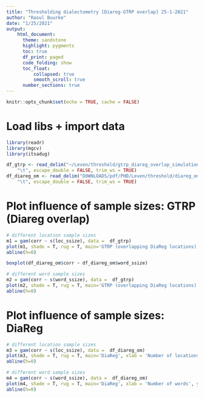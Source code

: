 ```yaml
---
title: "Thresholding dialectometry [Diareg-GTRP overlap] 25-1-2021"
author: "Raoul Buurke"
date: "1/25/2021"
output: 
    html_document:
      theme: sandstone
      highlight: pygments
      toc: true
      df_print: paged
      code_folding: show
      toc_float: 
          collapsed: true
          smooth_scroll: true
      number_sections: true
---
```


```r
knitr::opts_chunk$set(echo = TRUE, cache = FALSE)
```

# Load libs + import data
```r
library(readr)
library(mgcv)
library(itsadug)

df_gtrp <- read_delim("~/Leven/threshold/gtrp_diareg_overlap_simulation_norm_mat_diff.txt", 
    "\t", escape_double = FALSE, trim_ws = TRUE)
df_diareg_om <- read_delim("DOWNLOADS/pdf/PHD/Leven/threshold/diareg_om_gtrp_overlap_simulation_norm_mat_diff.txt", 
    "\t", escape_double = FALSE, trim_ws = TRUE)
```


# Plot influence of sample sizes: GTRP (Diareg overlap)
```r
# different location sample sizes
m1 = gam(corr ~ s(loc_ssize), data =  df_gtrp)
plot(m1, shade = T, rug = T, main='GTRP (overlapping DiaReg locations)', xlab = 'Number of locations', ylab = 'Normalized matrix difference')
abline(h=0)

boxplot(df_diareg_om$corr ~ df_diareg_om$word_ssize)

# different word sample sizes
m2 = gam(corr ~ s(word_ssize), data =  df_gtrp)
plot(m2, shade = T, rug = T, main='GTRP (overlapping DiaReg locations)', xlab = 'Number of words', ylab = 'Normalized matrix difference')
abline(h=0)
```

# Plot influence of sample sizes: DiaReg
```r
# different location sample sizes
m3 = gam(corr ~ s(loc_ssize), data =  df_diareg_om)
plot(m3, shade = T, rug = T, main='DiaReg', xlab = 'Number of locations', ylab = 'Normalized matrix difference')
abline(h=0)

# different word sample sizes
m4 = gam(corr ~ s(word_ssize), data =  df_diareg_om)
plot(m4, shade = T, rug = T, main='DiaReg', xlab = 'Number of words', ylab = 'Normalized matrix difference')
abline(h=0)
```


